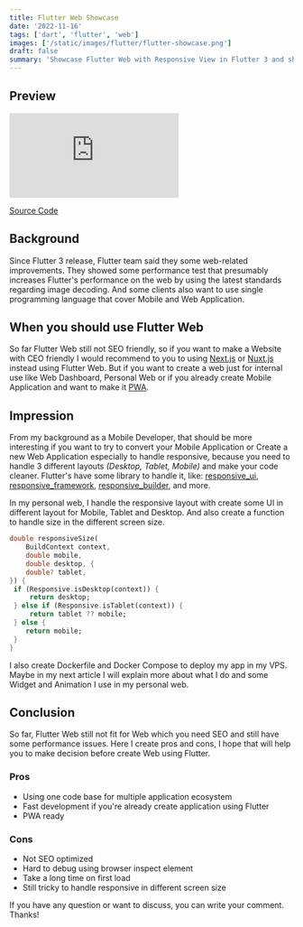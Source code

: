 ```yaml
---
title: Flutter Web Showcase
date: '2022-11-16'
tags: ['dart', 'flutter', 'web']
images: ['/static/images/flutter/flutter-showcase.png']
draft: false
summary: 'Showcase Flutter Web with Responsive View in Flutter 3 and short explanation'
---
```


## Preview

<div class="aspect-w-16 aspect-h-9">
  <iframe
    type="text/html"
    src="https://www.youtube.com/embed/y07lDPzfVgk?autoplay=0&fs=1&iv_load_policy=3&showinfo=1&rel=1&cc_load_policy=0"
    frameBorder="0"
    allow="accelerometer; autoplay; encrypted-media; gyroscope; picture-in-picture"
    allowFullScreen
  ></iframe>
</div>

[Source Code](https://github.com/lazycatlabs/flutter-web-portfolio)

## Background

Since Flutter 3 release, Flutter team said they some web-related improvements. They showed some performance test that presumably increases Flutter's performance on the web by using the latest standards regarding image decoding. And some clients also want to use single programming language that cover Mobile and Web Application.

## When you should use Flutter Web

So far Flutter Web still not SEO friendly, so if you want to make a Website with CEO friendly I would recommend to you to using [Next.js](https://nextjs.org/) or [Nuxt.js](nuxtjs.or) instead using Flutter Web. But if you want to create a web just for internal use like Web Dashboard, Personal Web or if you already create Mobile Application and want to make it [PWA](https://web.dev/progressive-web-apps/).

## Impression

From my background as a Mobile Developer, that should be more interesting if you want to try to convert your Mobile Application or Create a new Web Application especially to handle responsive, because you need to handle 3 different layouts _(Desktop, Tablet, Mobile)_ and make your code cleaner. Flutter's have some library to handle it, like: [responsive_ui](https://pub.dev/packages/responsive_ui), [responsive_framework](https://pub.dev/packages/responsive_framework), [responsive_builder](https://pub.dev/packages/responsive_builder), and more.

In my personal web, I handle the responsive layout with create some UI in different layout for Mobile, Tablet and Desktop. And also create a function to handle size in the different screen size.

```dart
double responsiveSize(
	BuildContext context,
	double mobile,
	double desktop, {
	double? tablet,
}) {
 if (Responsive.isDesktop(context)) {
	 return desktop;
 } else if (Responsive.isTablet(context)) {
	 return tablet ?? mobile;
 } else {
	return mobile;
 }
}
```

I also create Dockerfile and Docker Compose to deploy my app in my VPS. Maybe in my next article I will explain more about what I do and some Widget and Animation I use in my personal web.

## Conclusion

So far, Flutter Web still not fit for Web which you need SEO and still have some performance issues. Here I create pros and cons, I hope that will help you to make decision before create Web using Flutter.

### Pros

- Using one code base for multiple application ecosystem
- Fast development if you're already create application using Flutter
- PWA ready

### Cons

- Not SEO optimized
- Hard to debug using browser inspect element
- Take a long time on first load
- Still tricky to handle responsive in different screen size

If you have any question or want to discuss, you can write your comment.
Thanks!
